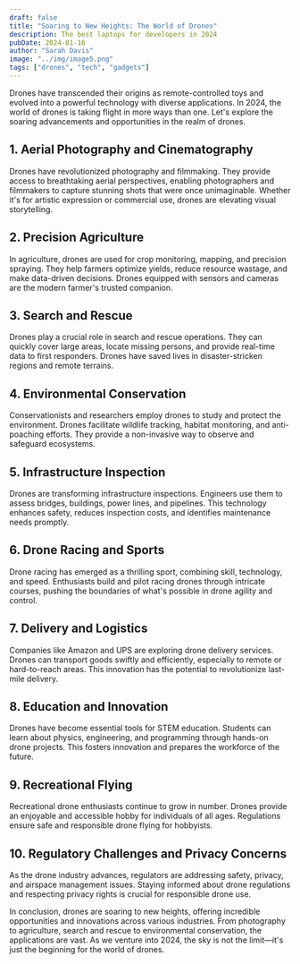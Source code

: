 ---
draft: false
title: "Soaring to New Heights: The World of Drones"
description: The best laptops for developers in 2024
pubDate: 2024-01-16
author: "Sarah Davis"
image: "../img/image5.png"
tags: ["drones", "tech", "gadgets"]
---

Drones have transcended their origins as remote-controlled toys and evolved into a powerful technology with diverse applications. In 2024, the world of drones is taking flight in more ways than one. Let's explore the soaring advancements and opportunities in the realm of drones.

## **1. Aerial Photography and Cinematography**

Drones have revolutionized photography and filmmaking. They provide access to breathtaking aerial perspectives, enabling photographers and filmmakers to capture stunning shots that were once unimaginable. Whether it's for artistic expression or commercial use, drones are elevating visual storytelling.

## **2. Precision Agriculture**

In agriculture, drones are used for crop monitoring, mapping, and precision spraying. They help farmers optimize yields, reduce resource wastage, and make data-driven decisions. Drones equipped with sensors and cameras are the modern farmer's trusted companion.

## **3. Search and Rescue**

Drones play a crucial role in search and rescue operations. They can quickly cover large areas, locate missing persons, and provide real-time data to first responders. Drones have saved lives in disaster-stricken regions and remote terrains.

## **4. Environmental Conservation**

Conservationists and researchers employ drones to study and protect the environment. Drones facilitate wildlife tracking, habitat monitoring, and anti-poaching efforts. They provide a non-invasive way to observe and safeguard ecosystems.

## **5. Infrastructure Inspection**

Drones are transforming infrastructure inspections. Engineers use them to assess bridges, buildings, power lines, and pipelines. This technology enhances safety, reduces inspection costs, and identifies maintenance needs promptly.

## **6. Drone Racing and Sports**

Drone racing has emerged as a thrilling sport, combining skill, technology, and speed. Enthusiasts build and pilot racing drones through intricate courses, pushing the boundaries of what's possible in drone agility and control.

## **7. Delivery and Logistics**

Companies like Amazon and UPS are exploring drone delivery services. Drones can transport goods swiftly and efficiently, especially to remote or hard-to-reach areas. This innovation has the potential to revolutionize last-mile delivery.

## **8. Education and Innovation**

Drones have become essential tools for STEM education. Students can learn about physics, engineering, and programming through hands-on drone projects. This fosters innovation and prepares the workforce of the future.

## **9. Recreational Flying**

Recreational drone enthusiasts continue to grow in number. Drones provide an enjoyable and accessible hobby for individuals of all ages. Regulations ensure safe and responsible drone flying for hobbyists.

## **10. Regulatory Challenges and Privacy Concerns**

As the drone industry advances, regulators are addressing safety, privacy, and airspace management issues. Staying informed about drone regulations and respecting privacy rights is crucial for responsible drone use.

In conclusion, drones are soaring to new heights, offering incredible opportunities and innovations across various industries. From photography to agriculture, search and rescue to environmental conservation, the applications are vast. As we venture into 2024, the sky is not the limit—it's just the beginning for the world of drones.
